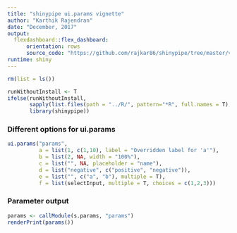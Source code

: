 ---
title: "shinypipe ui.params vignette"
author: "Karthik Rajendran"
date: "December, 2017"
output: 
  flexdashboard::flex_dashboard:
      orientation: rows
      source_code: "https://github.com/rajkar86/shinypipe/tree/master/vignettes/params.Rmd"
runtime: shiny
---

```{r Library, include=F}
rm(list = ls())

runWithoutInstall <- T
ifelse(runWithoutInstall,
       sapply(list.files(path = "../R/", pattern="*R", full.names = T), source),
       library(shinypipe))
```

### Different options for ui.params

```{r}
ui.params("params", 
          a = list(1, c(1,10), label = "Overridden label for 'a'"),
          b = list(2, NA, width = "100%"),
          c = list("", NA, placeholder = "name"),
          d = list("negative", c("positive", "negative")),
          e = list("", c("a", "b"), multiple = T),
          f = list(selectInput, multiple = T, choices = c(1,2,3)))

```

### Parameter output
```{r}
params <- callModule(s.params, "params")
renderPrint(params())
```

